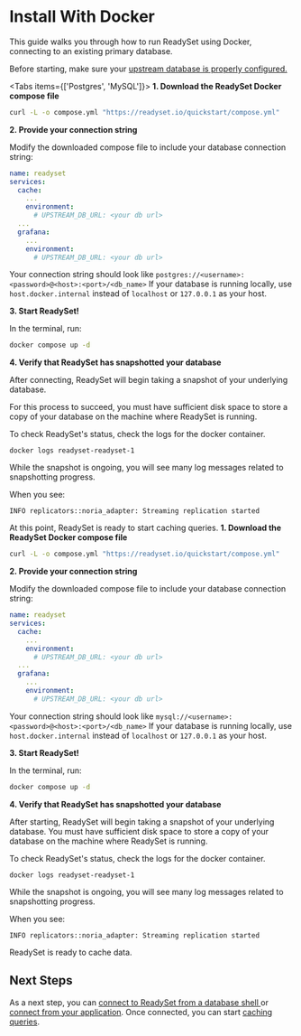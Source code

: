 
# Install With Docker

This guide walks you through how to run ReadySet using Docker, connecting to an existing primary database.

<Callout type ="warning">Before starting, make sure your [upstream database is properly configured.](/deploy/configure-your-database)</Callout>

<Tabs items={['Postgres', 'MySQL']}> 
<Tab>
**1. Download the ReadySet Docker compose file**

```sh
curl -L -o compose.yml "https://readyset.io/quickstart/compose.yml"
```

**2. Provide your connection string**

Modify the downloaded compose file to include your database connection string:

```yaml
name: readyset
services:
  cache:
    ...
    environment:
      # UPSTREAM_DB_URL: <your db url>
  ...
  grafana:
    ...
    environment:
      # UPSTREAM_DB_URL: <your db url>
```
<Callout type="info"> Your connection string should look like ```postgres://<username>:<password>@<host>:<port>/<db_name>```</Callout>
<Callout type="warning">If your database is running locally, use `host.docker.internal` instead of `localhost` or `127.0.0.1` as your host.</Callout>

**3. Start ReadySet!**

In the terminal, run:

```sh
docker compose up -d
```

**4. Verify that ReadySet has snapshotted your database**

After connecting, ReadySet will begin taking a snapshot of your underlying database.

For this process to succeed, you must have sufficient disk space to store a copy of your database on the machine where ReadySet is running.

To check ReadySet's status, check the logs for the docker container.

```
docker logs readyset-readyset-1
```

While the snapshot is ongoing, you will see many log messages related to snapshotting progress.

When you see:

```
INFO replicators::noria_adapter: Streaming replication started
```

At this point, ReadySet is ready to start caching queries.
</Tab>
<Tab>
**1. Download the ReadySet Docker compose file**

```sh
curl -L -o compose.yml "https://readyset.io/quickstart/compose.yml"
```

**2. Provide your connection string**

Modify the downloaded compose file to include your database connection string:

```yaml
name: readyset
services:
  cache:
    ...
    environment:
      # UPSTREAM_DB_URL: <your db url>
  ...
  grafana:
    ...
    environment:
      # UPSTREAM_DB_URL: <your db url>
```

<Callout type="info"> Your connection string should look like ```mysql://<username>:<password>@<host>:<port>/<db_name>```</Callout>
<Callout type="warning">If your database is running locally, use `host.docker.internal` instead of `localhost` or `127.0.0.1` as your host.</Callout>

**3. Start ReadySet!**

In the terminal, run:

```sh
docker compose up -d
```

**4. Verify that ReadySet has snapshotted your database**

After starting, ReadySet will begin taking a snapshot of your underlying database.  You must have sufficient disk space to store a copy of your database on the machine where ReadySet is running.

To check ReadySet's status, check the logs for the docker container.

```
docker logs readyset-readyset-1
```

While the snapshot is ongoing, you will see many log messages related to snapshotting progress.

When you see:

```
INFO replicators::noria_adapter: Streaming replication started
```

ReadySet is ready to cache data.
</Tab>
</Tabs>
## Next Steps

As a next step, you can [connect to ReadySet from a database shell ](/connect/connect-via-database-shell)or [connect from your application](/connect/connect-an-application-via-an-orm). Once connected, you can start [caching queries](/cache/creating-a-cache).
